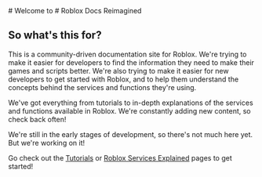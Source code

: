 <div className='bg-bar'>
  # Welcome to
  # Roblox Docs Reimagined
</div>

## So what's this for?

This is a community-driven documentation site for Roblox. We're trying to make it easier for developers to find the information they need to make their games and scripts better.
We're also trying to make it easier for new developers to get started with Roblox, and to help them understand the concepts behind the services and functions they're using.

We've got everything from tutorials to in-depth explanations of the services and functions available in Roblox. We're constantly adding new content, so check back often!

We're still in the early stages of development, so there's not much here yet. But we're working on it!


Go check out the [Tutorials](/tutorials) or [Roblox Services Explained](/services) pages to get started!

